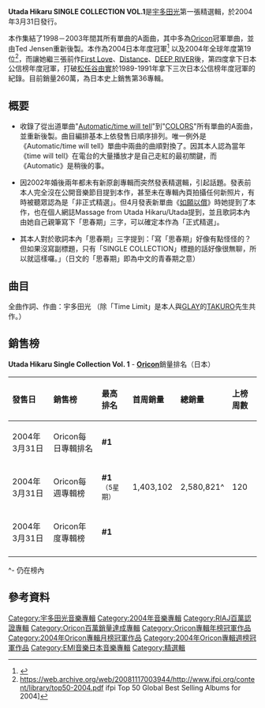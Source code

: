 {{Infobox Album | <!-- See Wikipedia:WikiProject_Albums -->
| Name        = Utada Hikaru SINGLE COLLECTION VOL.1
| Type        = 精選輯
| Artist      = [[宇多田光|宇多田光]]
| Cover       = UtadaHikaruSINGLECOLLECTIONVOL1.jpg 
| Released    = {{flagicon|Japan}} 2004年3月31日<br />{{flagicon|China}} 2004年6月1日
| Recorded    = 1998年－2002年
| Genre       = [[J-pop|J-Pop]], [[R&B|R&B]]
| Length      = 75:12
| Label       = [[EMI_Music_Japan|EMI Music Japan]]
| Producer    = [[宇多田光|宇多田光]], [[Darkchild|Darkchild]]、[[Jimmy_Jam_&_Terry_Lewis|Jimmy Jam & Terry Lewis]]、Akira Miyake、Teruzane Sking
| Reviews     = 
| Certification  = *三百萬唱片（[[日本唱片協會|日本唱片協會]]）
| Chart position = * 週間最高順位1位（4週連續，通算5週，[[Oricon|Oricon]]）
* 2004年4月度月間順位1位（Oricon）
* 2004年度年間順位1位（Oricon）
| Last album  = [[DEEP_RIVER|DEEP RIVER]]<br />(2002)
| This album  = '''Utada Hikaru Single Collection Vol. 1'''<br />(2004)
| Next album  = [[EXODUS|EXODUS]]<br />(2004)
}}

'''Utada Hikaru SINGLE COLLECTION VOL.1'''是[[宇多田光|宇多田光]]第一張精選輯，於2004年3月31日發行。

本作集結了1998－2003年間其所有單曲的A面曲，其中多為[[Oricon|Oricon]]冠軍單曲，並由Ted Jensen重新後製。本作為2004日本年度冠軍<ref>{{Cite web |url=http://wiki.theppn.org/2004_Oricon_Top_100_Albums |title=2004 Oricon Top 100 Albums - Wiki.theppn<!-- Bot generated title --> |accessdate=2008-04-18 |archive-date=2007-12-15 |archive-url=https://web.archive.org/web/20071215125131/http://wiki.theppn.org/2004_Oricon_Top_100_Albums |dead-url=no }}</ref> 以及2004年全球年度第19位<ref>https://web.archive.org/web/20081117003944/http://www.ifpi.org/content/library/top50-2004.pdf ifpi Top 50 Global Best Selling Albums for 2004]</ref>，而讓她繼三張前作[[First_Love_(宇多田光專輯)|First Love]]、[[Distance|Distance]]、[[DEEP_RIVER|DEEP RIVER]]後，第四度拿下日本公信榜年度冠軍，打破[[松任谷由實|松任谷由實]]於1989-1991年拿下三次日本公信榜年度冠軍的紀錄。目前銷量260萬，為日本史上銷售第36專輯。

== 概要 ==
*收錄了從出道單曲"[[Automatic/time_will_tell|Automatic/time will tell]]"到"[[COLORS_(單曲)|COLORS]]"所有單曲的A面曲，並重新後製。曲目編排基本上依發售日順序排列。唯一例外是《Automatic/time will tell》單曲中兩曲的曲順對換了。因其本人認為當年《time will tell》在電台的大量播放才是自己走紅的最初關鍵，而《Automatic》是稍後的事。

*因2002年婚後兩年都未有新原創專輯而突然發表精選輯，引起話題。發表前本人完全沒在公開音樂節目提到本作，甚至未在專輯內頁拍攝任何新照片，有時被聽眾認為是「非正式精選」。但4月發表新單曲《[[如願以償|如願以償]]》時她提到了本作，也在個人網誌Massage from Utada Hikaru/Utada提到，並且歌詞本內由她自己親筆寫下「思春期」三字，可以確定本作為「正式精選」。

* 其本人對於歌詞本內「思春期」三字提到：「寫「思春期」好像有點怪怪的？但如果沒寫副標題，只有「SINGLE COLLECTION」標題的話好像很無聊，所以就這樣囉。」（日文的「思春期」即為中文的青春期之意）

== 曲目 ==
全曲作詞、作曲：宇多田光
（除「Time Limit」是本人與[[GLAY|GLAY]]的[[TAKURO|TAKURO]]先生共作。）

{{tracklist
| headline        = 

| all_writing     = 

| title1          = [[Automatic/time_will_tell|time will tell]]
| length1         = 5:26

| title2          = [[Automatic/time_will_tell|Automatic]]
| length2         = 5:12

| title3          = [[Movin'_on_without_you|Movin' on without you]]
| length3         = 4:41

| title4          = [[First_Love_(單曲)|First Love]]
| length4         = 4:19

| title5          = [[Addicted_To_You|Addicted To You [Up-In-Heaven Mix]]]
| length5         = 5:20

| title6          = {{nihongo|[[Wait_&_See_～Risk～|Wait & See ～Risk～]]|Wait & See ～リスク～|Wait & See ～''Risuku''～}}
| length6         = 4:50

| title7          = [[For_You/Time_Limit|For You]]
| length7         = 5:25

| title8          = {{nihongo|[[For_You/Time_Limit|Time Limit]]|タイム・リミット|''Taimu Rimitto''}}
| length8         = 4:56

| title9          = [[Can_You_Keep_A_Secret?|Can You Keep A Secret?]]
| length9         = 5:10

| title10         = [[FINAL_DISTANCE|FINAL DISTANCE]]
| length10        = 5:40

| title11         = [[traveling_(單曲)|traveling]]
| length11        = 5:15

| title12         = [[光_(宇多田光單曲)|光]]（''Hikari''）
| length12        = 5:02

| title13         = {{nihongo|[[SAKURA_Drops/Letters|SAKURA Drops]]|SAKURAドロップス|SAKURA ''Doroppusu''}}
| length13        = 5:08

| title14         = [[SAKURA_Drops/Letters|Letters]]
| length14        = 4:48

| title15         = [[COLORS_(單曲)|COLORS]]
| length15        = 4:00
}}

== 銷售榜 ==
'''Utada Hikaru Single Collection Vol. 1''' - '''[[Oricon|Oricon]]'''銷量排名（日本）
{| class="wikitable" width="550px"
!align="left"|發售日
!align="left"|銷售榜
!align="left"|最高排名
!align="left"|首周銷量
!align="left"|總銷量
!align="left"|上榜周數
|-
|align="left"|2004年3月31日
|align="left"|Oricon每日專輯排名
|align="left"|'''#1'''
|align="left"|
|align="left"|
|align="left"|
|-
|align="left"|2004年3月31日
|align="left"|Oricon每週專輯榜
|align="left"|'''#1''' <small>（5星期）</small>
|align="left"|1,403,102
|align="left"|2,580,821^
|align="left"|120
|-
|align="left"|2004年3月31日
|align="left"|Oricon年度專輯榜
|align="left"|'''#1'''
|align="left"|
|align="left"|
|align="left"|
|-
|}

^- 仍在榜內

== 參考資料 ==
<references />

{{Utada Hikaru}}
{{Oricon專輯年榜冠軍|2004年}}
{{Oricon專輯月榜冠軍 (2000年代前期)|2004年4月}}

[[Category:宇多田光音樂專輯|Category:宇多田光音樂專輯]]
[[Category:2004年音樂專輯|Category:2004年音樂專輯]]
[[Category:RIAJ百萬認證專輯|Category:RIAJ百萬認證專輯]]
[[Category:Oricon百萬銷量達成專輯|Category:Oricon百萬銷量達成專輯]]
[[Category:Oricon專輯年榜冠軍作品|Category:Oricon專輯年榜冠軍作品]]
[[Category:2004年Oricon專輯月榜冠軍作品|Category:2004年Oricon專輯月榜冠軍作品]]
[[Category:2004年Oricon專輯週榜冠軍作品|Category:2004年Oricon專輯週榜冠軍作品]]
[[Category:EMI音樂日本音樂專輯|Category:EMI音樂日本音樂專輯]]
[[Category:精選輯|Category:精選輯]]